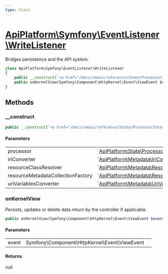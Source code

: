 ```yaml
---
type: Class
---
```


# [ApiPlatform\Symfony\EventListener\WriteListener](/docs/vmain/reference/Symfony/EventListener/WriteListener)

Bridges persistence and the API system.


```php
class ApiPlatform\Symfony\EventListener\WriteListener
{
    public __construct(`<a href="/docs/vmain/reference/State/ProcessorInterface">ApiPlatform\State\ProcessorInterface</a>` $processor, `<a href="/docs/vmain/reference/Metadata/IriConverterInterface">ApiPlatform\Metadata\IriConverterInterface</a>` $iriConverter, `<a href="/docs/vmain/reference/Metadata/ResourceClassResolverInterface">ApiPlatform\Metadata\ResourceClassResolverInterface</a>` $resourceClassResolver, null|`<a href="/docs/vmain/reference/Metadata/Resource/Factory/ResourceMetadataCollectionFactoryInterface">ApiPlatform\Metadata\Resource\Factory\ResourceMetadataCollectionFactoryInterface</a>` $resourceMetadataCollectionFactory, null|`<a href="/docs/vmain/reference/Metadata/UriVariablesConverterInterface">ApiPlatform\Metadata\UriVariablesConverterInterface</a>` $uriVariablesConverter)
    public onKernelView(Symfony\Component\HttpKernel\Event\ViewEvent $event): null
}
```
## Methods

### __construct



```php
public __construct(`<a href="/docs/vmain/reference/State/ProcessorInterface">ApiPlatform\State\ProcessorInterface</a>` $processor, `<a href="/docs/vmain/reference/Metadata/IriConverterInterface">ApiPlatform\Metadata\IriConverterInterface</a>` $iriConverter, `<a href="/docs/vmain/reference/Metadata/ResourceClassResolverInterface">ApiPlatform\Metadata\ResourceClassResolverInterface</a>` $resourceClassResolver, null|`<a href="/docs/vmain/reference/Metadata/Resource/Factory/ResourceMetadataCollectionFactoryInterface">ApiPlatform\Metadata\Resource\Factory\ResourceMetadataCollectionFactoryInterface</a>` $resourceMetadataCollectionFactory, null|`<a href="/docs/vmain/reference/Metadata/UriVariablesConverterInterface">ApiPlatform\Metadata\UriVariablesConverterInterface</a>` $uriVariablesConverter)
```

#### Parameters

<table><tbody>
<tr><td>processor</td><td>`<a href="/docs/vmain/reference/State/ProcessorInterface">ApiPlatform\State\ProcessorInterface</a>`</td><td></td></tr><tr><td>iriConverter</td><td>`<a href="/docs/vmain/reference/Metadata/IriConverterInterface">ApiPlatform\Metadata\IriConverterInterface</a>`</td><td></td></tr><tr><td>resourceClassResolver</td><td>`<a href="/docs/vmain/reference/Metadata/ResourceClassResolverInterface">ApiPlatform\Metadata\ResourceClassResolverInterface</a>`</td><td></td></tr><tr><td>resourceMetadataCollectionFactory</td><td>`<a href="/docs/vmain/reference/Metadata/Resource/Factory/ResourceMetadataCollectionFactoryInterface">ApiPlatform\Metadata\Resource\Factory\ResourceMetadataCollectionFactoryInterface</a>`</td><td></td></tr><tr><td>uriVariablesConverter</td><td>`<a href="/docs/vmain/reference/Metadata/UriVariablesConverterInterface">ApiPlatform\Metadata\UriVariablesConverterInterface</a>`</td><td></td></tr>
</tbody>
</table>

### onKernelView

Persists, updates or delete data return by the controller if applicable.

```php
public onKernelView(Symfony\Component\HttpKernel\Event\ViewEvent $event): null
```

#### Parameters

<table><tbody>
<tr><td>event</td><td>Symfony\Component\HttpKernel\Event\ViewEvent</td><td></td></tr>
</tbody>
</table>

#### Returns

null
